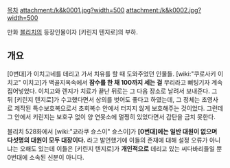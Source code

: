 [[목차]]
attachment:/k&k0001.jpg?width=500
attachment:/k&k0002.jpg?width=500

만화 [[블리치]]의 등장인물이자 [키린지 텐지로]의 부하.

== 개요 ==
[0번대]가 이치고네를 데리고 가서 치유를 할 때 도와주었던 인물들. [wiki:"쿠로사키 이치고" 이치고]가 백골지옥속에서 '''잠수를 한 채 100까지 세는 걸''' 무리라고 뻐팅기자 계속 집어넣었다. 이치고와 렌지가 치료가 끝난 뒤로는 그 다음 장소로 날려서 보내준다. 그 뒤 [키린지 텐지로]가 수고했다면서 상의를 벗어도 좋다고 하였는데, 그 정체는 초영사로 제작된 특수보호복으로서 초회복수 안에서 터지지 않게 보호해주는 것이었다. 그런데 그 안에서 키린지는 보호구 없이 양 연못소에 멀쩡히 있었다면서 감탄을 금치 못한다.

블리치 528화에서 [wiki:"쿄라쿠 슌스이" 슌스이]가 '''[0번대]에는 일반 대원이 없으며 다섯명의 대원이 모두 대장이다.''' 라고 발언했기에 이들의 존재에 대해 설정 오류가 아니냐는 오해도 있는데 이들은 [키린지 텐지로]가 '''개인적으로''' 데리고 있는 씨다바리들일 뿐 0번대에 소속된 신분이 아니다.



